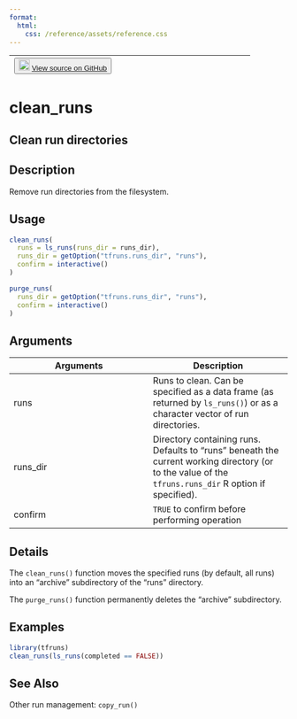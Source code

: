 ```yaml
---
format:
  html:
    css: /reference/assets/reference.css
---
```


| <button class="button"> ![](/reference/assets/GitHub-Mark-32px.png){width="20"} [View source on GitHub](https://github.com/rstudio/tfruns//blob/main/R/clean_runs.R#L24) </button> |
|:------------------------------:|:--------------------------------------:|

# clean_runs

## Clean run directories

## Description
Remove run directories from the filesystem. 


## Usage
```r
clean_runs( 
  runs = ls_runs(runs_dir = runs_dir), 
  runs_dir = getOption("tfruns.runs_dir", "runs"), 
  confirm = interactive() 
) 

purge_runs( 
  runs_dir = getOption("tfruns.runs_dir", "runs"), 
  confirm = interactive() 
) 
```

## Arguments
|Arguments|Description|
|---|---|
| runs | Runs to clean. Can be specified as a data frame (as returned by `ls_runs()`) or as a character vector of run directories. |
| runs_dir | Directory containing runs. Defaults to "runs" beneath the current working directory (or to the value of the `tfruns.runs_dir` R option if specified). |
| confirm | `TRUE` to confirm before performing operation |

## Details

The `clean_runs()` function moves the specified runs (by default, all runs) into an "archive" subdirectory of the "runs" directory. 

The `purge_runs()` function permanently deletes the "archive" subdirectory. 




## Examples
```r
library(tfruns)
clean_runs(ls_runs(completed == FALSE)) 
```

## See Also
Other run management:  `copy_run()`

